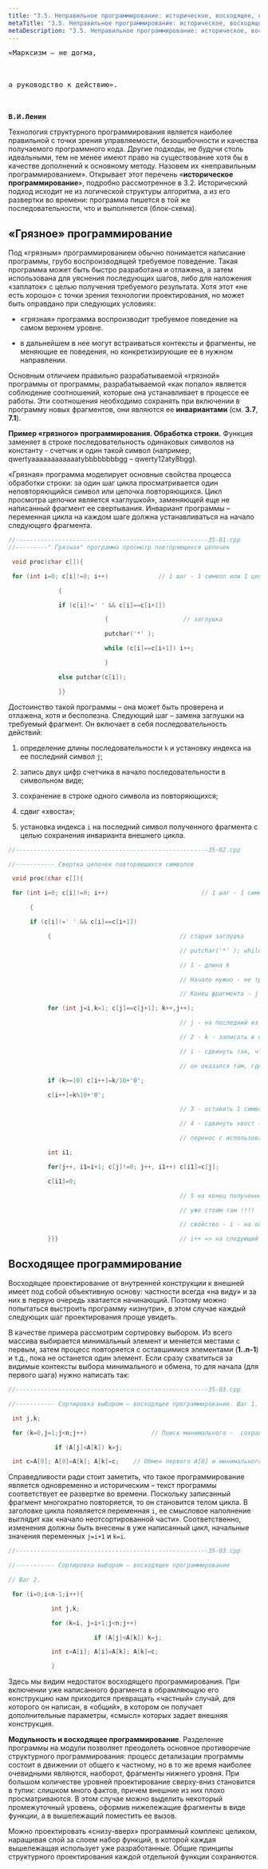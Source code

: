 ```yaml
---
title: "3.5. Неправильное программирование: историческое, восходящее, грязное"
metaTitle: "3.5. Неправильное программирование: историческое, восходящее, грязное"
metaDescription: "3.5. Неправильное программирование: историческое, восходящее, грязное"
---
```


<pre>
«Марксизм – не догма,<br/>
<br/>
а руководство к действию».<br/>
<br/>
<b>В.И.Ленин</b>
</pre>

Технология структурного программирования является наиболее правильной с точки зрения управляемости, безошибочности и качества получаемого программного кода. Другие подходы, не будучи столь идеальными, тем не менее имеют право на существование хотя бы в качестве дополнений к основному методу. Назовем их «неправильным программированием». Открывает этот перечень «**историческое программирование**», подробно рассмотренное в 3.2. Исторический подход исходит не из логической структуры алгоритма, а из его развертки во времени: программа пишется в той же последовательности, что и выполняется (блок-схема).

## «Грязное» программирование

Под «грязным» программированием обычно понимается написание программы, грубо воспроизводящей требуемое поведение. Такая программа может быть быстро разработана и отлажена, а затем использована для уяснения последующих шагов, либо для наложения «заплаток» с целью получения требуемого результата. Хотя этот «не есть хорошо» с точки зрения технологии проектирования, но может быть оправдано при следующих условиях:

- «грязная» программа воспроизводит требуемое поведение на самом верхнем уровне.

- в дальнейшем в нее могут встраиваться контексты и фрагменты, не меняющие ее поведения, но конкретизирующие ее в нужном направлении.

Основным отличием правильно разрабатываемой «грязной» программы от программы, разрабатываемой «как попало» является соблюдение соотношений, которые она устанавливает в процессе ее работы. Эти соотношения необходимо сохранять при включении в программу новых фрагментов, они являются ее **инвариантами** (см. **3.7**, **7.1**).

**Пример «грязного» программирования. Обработка строки.** Функция заменяет в строке последовательность одинаковых символов на константу - счетчик и один такой символ (например, qwertyaaaaaaaaaaaatybbbbbbbbgg – qwerty12aty8bgg).

«Грязная» программа моделирует основные свойства процесса обработки строки: за один шаг цикла просматривается один неповторяющийся символ или цепочка повторяющихся. Цикл просмотра цепочки является «заглушкой», заменяющей еще не написанный фрагмент ее свертывания. Инвариант программы – переменная цикла на каждом шаге должна устанавливаться на начало следующего фрагмента.

```c
//------------------------------------------------------35-01.cpp
//---------" Грязная" программа просмотр повторяющихся цепочек

 void proc(char c[]){

 for (int i=0; c[i]!=0; i++)              // 1 шаг - 1 символ или 1 цепочка

              {

              if (c[i]!=' ' && c[i]==c[i+1])

                           {                     // заглушка

                           putchar('*' );

                           while (c[i]==c[i+1]) i++;

                           }

              else putchar(c[i]);

              }}
```

Достоинство такой программы – она может быть проверена и отлажена, хотя и бесполезна. Следующий шаг – замена заглушки на требуемый фрагмент. Он включает в себя последовательность действий:

1. определение длины последовательности `k` и установку индекса на ее последний символ `j`;

2. запись двух цифр счетчика в начало последовательности в символьном виде;

3. сохранение в строке одного символа из повторяющихся;

4. сдвиг «хвоста»;

5. установка индекса `i` на последний символ полученного фрагмента с целью сохранения инварианта внешнего цикла.

```c
//------------------------------------------------------35-02.cpp

//----------- Свертка цепочек повторяющихся символов

 void proc(char c[]){

 for (int i=0; c[i]!=0; i++)                          // 1 шаг - 1 символ ???

      {

      if (c[i]!=' ' && c[i]==c[i+1])

           {                                    // старая заглушка

                                                // putchar('*' ); while (c[i]==c[i+1]) i++;

                                                // 1 - длина k

                                                // Начало нужно - не трогаем i

                                                // Конец фрагмента - j

           for (int j=i,k=1; c[j]==c[j+1]; k++,j++);

                                                // j - на последний из 'aaaaa'

                                                // 2 - k - записать в c[] в виде 2 цифр

                                                // i - сдвинуть так, чтобы

                                                // он оказался там, где надо

           if (k>=10) c[i++]=k/10+'0';

           c[i++]=k%10+'0';

                                                // 3 - оставить 1 символ - уже стоим там !!!!

                                                // 4 - сдвинуть хвост -

                                                // перенос с использованием 2 индексов

           int i1;

           for(j++, i1=i+1; c[j]!=0; j++, i1++) c[i1]=c[j];

           c[i1]=0;

                                                // 5 на конец полученного фрагмента -

                                                // уже стоим там !!!!

                                                // свойство - i - на оставленном символе

           }}}                                  // i++ => на следующий фрагмент
```

## Восходящее программирование

Восходящее проектирование от внутренней конструкции к внешней имеет под собой объективную основу: частности всегда «на виду» и за них в первую очередь хватается начинающий. Поэтому можно попытаться выстроить программу «изнутри», в этом случае каждый следующих шаг проектирования проще увидеть.

В качестве примера рассмотрим сортировку выбором. Из всего массива выбирается минимальный элемент и меняется местами с первым, затем процесс повторяется с оставшимися элементами (**1..n-1**) и т.д., пока не останется один элемент. Если сразу схватиться за видимые контексты выбора минимального и обмена, то для начала (для первого шага) нужно написать так:

```c
//------------------------------------------------------35-03.cpp

//----------- Сортировка выбором – восходящее программирование. Шаг 1.

 int j,k;

 for (k=0,j=1;j<n;j++)                  // Поиск минимального -  сохранение индекса

             if (A[j]<A[k]) k=j;

 int c=A[0]; A[0]=A[k]; A[k]=c;    // Обмен первого A[0] и минимального
```

Справедливости ради стоит заметить, что такое программирование является одновременно и историческим – текст программы соответствует ее развертке во времени. Поскольку записанный фрагмент многократно повторяется, то он становится телом цикла. В заголовке цикла появляется переменная `i`, ее смысловое наполнение выглядит как «начало неотсортированной части». Соответственно, изменения должны быть внесены в уже написанный цикл, начальные значения переменных `j=i+1` и `k=i`.

```c
//------------------------------------------------------35-03.cpp

//----------- Сортировка выбором – восходящее программирование

// Шаг 2.

 for (i=0;i<n-1;i++){

            int j,k;

            for (k=i, j=i+1;j<n;j++)

                        if (A[j]<A[k]) k=j;

            int c=A[i]; A[i]=A[k]; A[k]=c;

            }
```

Здесь мы видим недостаток восходящего программирования. При включении уже написанного фрагмента в обрамляющую его конструкцию нам приходится превращать «частный» случай, для которого он написан, в «общий», в котором он получает дополнительные параметры, «смысл» которых задает внешняя конструкция.

**Модульность и восходящее программирование**. Разделение программы на модули позволяет преодолеть основное противоречие структурного программирования: процесс детализации программы состоит в движении от общего к частному, но в то же время наиболее очевидными являются, наоборот, фрагменты нижнего уровня. При большом количестве уровней проектирование сверху-вниз становится в тупик: слишком много фактов, причем внешние из них плохо просматриваются. В этом случае можно выделить некоторый промежуточный уровень, оформив нижележащие фрагменты в виде функции, а в вышележащий поместить ее вызов.

Можно проектировать «снизу-вверх» программный комплекс целиком, наращивая слой за слоем набор функций, в которой каждая вышележащая использует уже разработанные. Общие принципы структурного проектирования каждой отдельной функции сохраняются.
